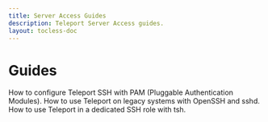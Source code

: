 ```yaml
---
title: Server Access Guides
description: Teleport Server Access guides.
layout: tocless-doc
---
```


# Guides

<TileSet>
  <Tile icon="server" title="Using Teleport with PAM" href="./guides/ssh-pam.mdx">
    How to configure Teleport SSH with PAM (Pluggable Authentication Modules).
  </Tile>
  <Tile icon="server" title="OpenSSH Guide" href="./guides/openssh.mdx">
    How to use Teleport on legacy systems with OpenSSH and sshd.
  </Tile>
  <Tile icon="server" title="Use the Teleport SSH service" href="./guides/tsh-ssh.mdx">
    How to use Teleport in a dedicated SSH role with tsh.
  </Tile>
</TileSet>
